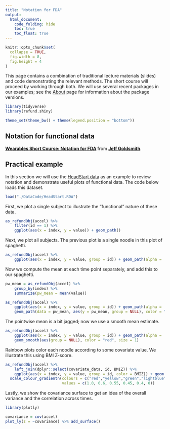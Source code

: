 ```yaml
---
title: "Notation for FDA"
output:
  html_document: 
    code_folding: hide
    toc: true
    toc_float: true
---
```


```r
knitr::opts_chunk$set(
  collapse = TRUE,
  fig.width = 8,
  fig.height = 4
)
```

This page contains a combination of traditional lecture materials (slides) and code demonstrating the relevant methods. The short course will proceed by working through both. We will use several recent packages in our examples; see the [About](./About.html) page for information about the package versions.

```r

library(tidyverse)
library(refund.shiny)

theme_set(theme_bw() + theme(legend.position = "bottom"))
```

## Notation for functional data

<script async class="speakerdeck-embed" data-id="22db63f1cf324ec6b998c631191af6ed" data-ratio="1.77777777777778" src="//speakerdeck.com/assets/embed.js"></script>
<div style="margin-bottom:5px"> <strong> <a href="https://speakerdeck.com/jeffgoldsmith/short-course-notation" title="Wearables Short Course: Notation for FDA" target="_blank">Wearables Short Course: Notation for FDA</a> </strong> from <strong><a href="https://speakerdeck.com/jeffgoldsmith" target="_blank">Jeff Goldsmith</a></strong>. </div>

## Practical example

In this section we will use the [HeadStart data](./shortcourse_data.html) as an example to review notation and demonstrate useful plots of functional data. The code below loads this dataset.

```r

load("./DataCode/HeadStart.RDA")

```

First, we plot a single subject to illustrate the "functional" nature of these data. 

```r

as_refundObj(accel) %>% 
	filter(id == 1) %>%
	ggplot(aes(x = index, y = value)) + geom_path()

```

Next, we plot all subjects. The previous plot is a single noodle in this plot of spaghetti.

```r

as_refundObj(accel) %>% 
	ggplot(aes(x = index, y = value, group = id)) + geom_path(alpha = .1)

```

Now we compute the mean at each time point separately, and add this to our spaghetti. 

```r

pw_mean = as_refundObj(accel) %>%
	group_by(index) %>%
	summarize(pw_mean = mean(value))

as_refundObj(accel) %>% 
	ggplot(aes(x = index, y = value, group = id)) + geom_path(alpha = .1) +
	geom_path(data = pw_mean, aes(y = pw_mean, group = NULL), color = "red", size = 1)

```

The pointwise mean is a bit jagged; now we use a smooth mean estimate.

```r

as_refundObj(accel) %>% 
	ggplot(aes(x = index, y = value, group = id)) + geom_path(alpha = .1) +
	geom_smooth(aes(group = NULL), color = "red", size = 1) 

```

Rainbow plots color each noodle according to some covariate value. We illustrate this using BMI Z-score. 

```r

as_refundObj(accel) %>% 
	left_join(dplyr::select(covariate_data, id, BMIZ)) %>%
	ggplot(aes(x = index, y = value, group = id, color = BMIZ)) + geom_path(alpha = .5) + 
  scale_colour_gradientn(colours = c("red","yellow","green","lightblue","darkblue"),
                         values = c(1.0, 0.6, 0.55, 0.45, 0.4, 0))

```

Lastly, we show the covariance surface to get an idea of the overall variance and the correlation across times. 

```r

library(plotly)

covariance = cov(accel)
plot_ly(z = ~covariance) %>% add_surface()

```
